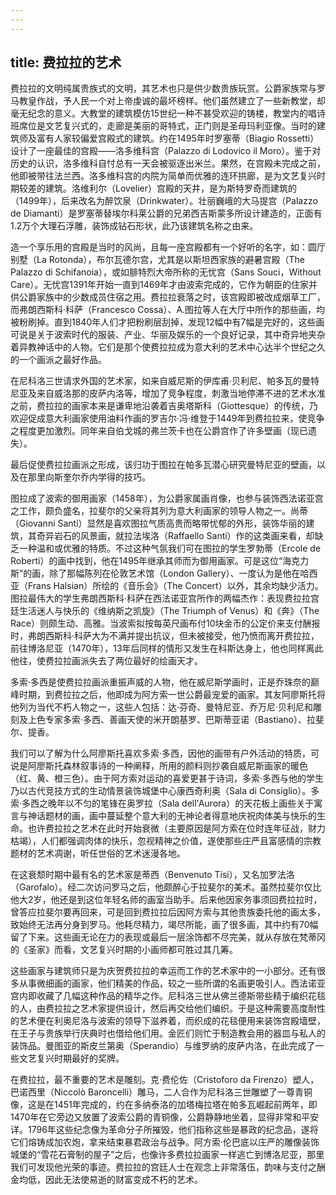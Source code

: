 ```yaml
---
---
---
```

title: 费拉拉的艺术
---




费拉拉的文明纯属贵族式的文明，其艺术也只是供少数贵族玩赏。公爵家族常与罗马教皇作战，予人民一个对上帝虔诚的最坏榜样。他们虽然建立了一些新教堂，却毫无纪念的意义。大教堂的建筑模仿15世纪一种不甚受欢迎的铸楼，教堂内的唱诗班席位是文艺复兴式的，走廊是美丽的哥特式，正门则是圣母玛利亚像。当时的建筑师及富有人家较偏爱宫殿式的建筑。约在1495年时罗塞蒂（Biagio Rossetti）设计了一座最佳的宫殿——洛多维科宫（Palazzo di Lodovico il Moro）。鉴于对历史的认识，洛多维科自忖总有一天会被驱逐出米兰。果然，在宫殿未完成之前，他即被带往法兰西。洛多维科宫的内院为简单而优雅的连环拱廊，是为文艺复兴时期较差的建筑。洛维利尔（Lovelier）宫殿的天井，是为斯特罗奇而建筑的（1499年），后来改名为醉饮泉（Drinkwater）。壮丽巍峨的大马提宫（Palazzo de Diamanti）是罗塞蒂替埃尔科莱公爵的兄弟西吉斯蒙多所设计建造的，正面有1.2万个大理石浮雕，装饰成钻石形状，此乃该建筑名称之由来。

造一个享乐用的宫殿是当时的风尚，且每一座宫殿都有一个好听的名字，如：圆厅别墅（La Rotonda），布尔瓦德尔宫，尤其是以斯坦西家族的避暑宫殿（The Palazzo di Schifanoia），或如腓特烈大帝所称的无忧宫（Sans Souci，Without Care）。无忧宫1391年开始一直到1469年才由波索完成的，它作为朝臣的住家并供公爵家族中的少数成员住宿之用。费拉拉衰落之时，该宫殿即被改成烟草工厂，而弗朗西斯科·科萨（Francesco Cossa）、A.图拉等人在大厅中所作的那些画，均被粉刷掉。直到1840年人们才把粉刷层刮掉，发现12幅中有7幅是完好的，这些画可说是关于波索时代的服装、产业、华丽及娱乐的一个良好记录，其中奇异地夹杂着异教神话中的人物。它们是那个使费拉拉成为意大利的艺术中心达半个世纪之久的一个画派之最好作品。

在尼科洛三世请求外国的艺术家，如来自威尼斯的伊库甫·贝利尼、帕多瓦的曼特尼亚及来自威洛那的皮萨内洛等，增加了竞争程度，刺激当地停滞不进的艺术水准之前，费拉拉的画家本来是谦卑地沿袭着吉奥塔斯科（Giottesque）的传统，乃欢迎促成意大利画家使用油料作画的罗吉尔·冯·维登于1449年到费拉拉来，使竞争之程度更加激烈。同年来自伯戈城的弗兰茨卡也在公爵宫作了许多壁画（现已遗失）。

最后促使费拉拉画派之形成，该归功于图拉在帕多瓦潜心研究曼特尼亚的壁画，以及在那里向斯奎尔乔内学得的技巧。

图拉成了波索的御用画家（1458年），为公爵家属画肖像，也参与装饰西法诺亚宫之工作，颇负盛名，拉斐尔的父亲将其列为意大利画家的领导人物之一。尚蒂（Giovanni Santi）显然是喜欢图拉气质高贵而略带忧郁的外形，装饰华丽的建筑，其奇异岩石的风景画，就拉法埃洛（Raffaello Santi）作的这类画来看，却缺乏一种温和或优雅的特质。不过这种气氛我们可在图拉的学生罗勃蒂（Ercole de Roberti）的画中找到，他在1495年继承其师而为御用画家。可是这位“海克力斯”的画，除了那幅陈列在伦敦艺术馆（London Gallery）、一度认为是他在哈西亚（Frans Halsian）所绘的《音乐会》（The Concert）以外，其余均缺少活力。图拉最伟大的学生弗朗西斯科·科萨在西法诺亚宫所作的两幅杰作：表现费拉拉宫廷生活迷人与快乐的《维纳斯之凯旋》（The Triumph of Venus）和《奔》（The Race）则颇生动、高雅。当波索拟按每英尺画布付10块金币的公定价来支付酬报时，弗朗西斯科·科萨大为不满并提出抗议，但未被接受，他乃愤而离开费拉拉，前往博洛尼亚（1470年），13年后同样的情形又发生在科斯达身上，他也同样离此他往，使费拉拉画派失去了两位最好的绘画天才。

多索·多西是使费拉拉画派重振声威的人物，他在威尼斯学画时，正是乔珠奈的巅峰时期，到费拉拉之后，他即成为阿方索一世公爵最宠爱的画家。其友阿廖斯托将他列为当代不朽人物之一，这些人包括：达·芬奇、曼特尼亚、乔万尼·贝利尼和雕刻及上色专家多索·多西、善画天使的米开朗基罗、巴斯蒂亚诺（Bastiano）、拉斐尔、提香。

我们可以了解为什么阿廖斯托喜欢多索·多西，因他的画带有户外活动的特质，可说是阿廖斯托森林叙事诗的一种阐释，所用的颜料则抄袭自威尼斯画家的暖色（红、黄、橙三色）。由于阿方索对运动的喜爱更甚于诗词，多索·多西与他的学生乃以古代竞技方式的生动情景装饰城堡中心康西奇利奥（Sala di Consiglio）。多索·多西之晚年以不匀的笔锋在奥罗拉（Sala dell'Aurora）的天花板上画些关于寓言与神话题材的画，画中蔓延整个意大利的无神论者得意地庆祝肉体美与快乐的生命。也许费拉拉之艺术在此时开始衰微（主要原因是阿方索在位时连年征战，财力枯竭），人们都强调肉体的快乐，忽视精神之价值，遂使那些庄严且富感情的宗教题材的艺术凋谢，听任世俗的艺术迷漫各地。

在这衰颓时期中最有名的艺术家是蒂西（Benvenuto Tisi），又名加罗法洛（Garofalo）。经二次访问罗马之后，他颇醉心于拉斐尔的美术。虽然拉斐尔仅比他大2岁，他还是到这位年轻名师的画室当助手。后来他因家务事须回费拉拉时，曾答应拉斐尔要再回来，可是回到费拉拉后因阿方索与其他贵族委托他的画太多，致始终无法再分身到罗马。他耗尽精力，竭尽所能，画了很多画，其中约有70幅留了下来。这些画无论在力的表现或最后一层涂饰都不尽完美，就从存放在梵蒂冈的《圣家》而看，文艺复兴时期的小画师都可胜过其几筹。

这些画家与建筑师只是为庆贺费拉拉的幸运而工作的艺术家中的一小部分。还有很多从事微细画的画家，他们精美的作品，较之一些所谓的名画更吸引人。西法诺亚宫内即收藏了几幅这种作品的精华之作。尼科洛三世从佛兰德斯带些精于编织花毯的人，由费拉拉之艺术家提供设计，然后再交给他们编织。于是这种需要高度耐性的艺术便在利奥尼洛与波索的领导下滋养着，而织成的花毯便用来装饰宫殿墙壁，在王子与贵族举行庆典时也借给他们用。金匠们则忙于制造教会用的器皿与私人的装饰品。曼图亚的斯皮兰第奥（Sperandio）与维罗纳的皮萨内洛，在此完成了一些文艺复兴时期最好的奖牌。

在费拉拉，最不重要的艺术是雕刻。克·费伦佐（Cristoforo da Firenzo）塑人，巴诺西里（Niccolò Baroncelli）雕马，二人合作为尼科洛三世雕塑了一尊青铜像，这是在1451年完成的，约在多纳泰洛的加塔梅拉塔在帕多瓦崛起前两年，即1470年在它旁边又放置了波索公爵的青铜像，公爵静静地坐着，显得非常和平安详。1796年这些纪念像为革命分子所摧毁，他们指称这些是暴政的纪念品，遂将它们熔铸成加农炮，拿来结束暴君政治与战争。阿方索·伦巴底以庄严的雕像装饰城堡的“雪花石膏制的屋子”之后，也像许多费拉拉画家一样逃亡到博洛尼亚，那里我们可发现他光荣的事迹。费拉拉的宫廷人士在观念上非常落伍，韵味与支付之酬金均低，因此无法使易逝的财富变成不朽的艺术。